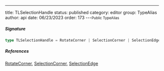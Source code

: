 ---
title: TLSelectionHandle
status: published
category: editor
group: TypeAlias
author: api
date: 06/23/2023
order: 173
---<Small>Public TypeAlias</Small>




##### Signature


```ts
type TLSelectionHandle = RotateCorner | SelectionCorner | SelectionEdge
```

##### References

[RotateCorner](/gen/primitives/RotateCorner-type), [SelectionCorner](/gen/primitives/SelectionCorner-type), [SelectionEdge](/gen/primitives/SelectionEdge-type)

